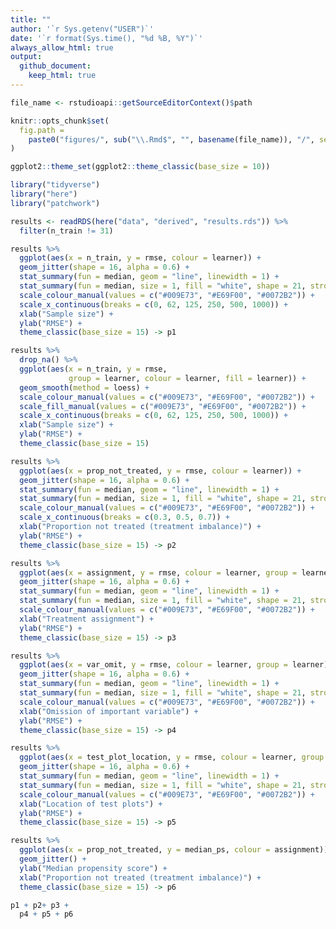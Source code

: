 ```yaml
---
title: ""
author: '`r Sys.getenv("USER")`'
date: '`r format(Sys.time(), "%d %B, %Y")`' 
always_allow_html: true
output: 
  github_document:
    keep_html: true
---
```

	
```r
file_name <- rstudioapi::getSourceEditorContext()$path

knitr::opts_chunk$set(
  fig.path =
    paste0("figures/", sub("\\.Rmd$", "", basename(file_name)), "/", sep = "")
)

ggplot2::theme_set(ggplot2::theme_classic(base_size = 10))
```

```r
library("tidyverse")
library("here")
library("patchwork")
```

```r
results <- readRDS(here("data", "derived", "results.rds")) %>% 
  filter(n_train != 31)

```



```r

results %>% 
  ggplot(aes(x = n_train, y = rmse, colour = learner)) +
  geom_jitter(shape = 16, alpha = 0.6) +
  stat_summary(fun = median, geom = "line", linewidth = 1) +
  stat_summary(fun = median, size = 1, fill = "white", shape = 21, stroke = 1.5) +
  scale_colour_manual(values = c("#009E73", "#E69F00", "#0072B2")) +
  scale_x_continuous(breaks = c(0, 62, 125, 250, 500, 1000)) +
  xlab("Sample size") +
  ylab("RMSE") +
  theme_classic(base_size = 15) -> p1

results %>% 
  drop_na() %>% 
  ggplot(aes(x = n_train, y = rmse, 
             group = learner, colour = learner, fill = learner)) +
  geom_smooth(method = loess) +
  scale_colour_manual(values = c("#009E73", "#E69F00", "#0072B2")) +
  scale_fill_manual(values = c("#009E73", "#E69F00", "#0072B2")) +
  scale_x_continuous(breaks = c(0, 62, 125, 250, 500, 1000)) +
  xlab("Sample size") +
  ylab("RMSE") +
  theme_classic(base_size = 15) 

```

```r
results %>% 
  ggplot(aes(x = prop_not_treated, y = rmse, colour = learner)) +
  geom_jitter(shape = 16, alpha = 0.6) +
  stat_summary(fun = median, geom = "line", linewidth = 1) +
  stat_summary(fun = median, size = 1, fill = "white", shape = 21, stroke = 1.5) +
  scale_colour_manual(values = c("#009E73", "#E69F00", "#0072B2")) +
  scale_x_continuous(breaks = c(0.3, 0.5, 0.7)) +
  xlab("Proportion not treated (treatment imbalance)") +
  ylab("RMSE") +
  theme_classic(base_size = 15) -> p2
```

```r
results %>% 
  ggplot(aes(x = assignment, y = rmse, colour = learner, group = learner)) +
  geom_jitter(shape = 16, alpha = 0.6) +
  stat_summary(fun = median, geom = "line", linewidth = 1) +
  stat_summary(fun = median, size = 1, fill = "white", shape = 21, stroke = 1.5) +
  scale_colour_manual(values = c("#009E73", "#E69F00", "#0072B2")) +
  xlab("Treatment assignment") +
  ylab("RMSE") +
  theme_classic(base_size = 15) -> p3
```

```r
results %>% 
  ggplot(aes(x = var_omit, y = rmse, colour = learner, group = learner)) +
  geom_jitter(shape = 16, alpha = 0.6) +
  stat_summary(fun = median, geom = "line", linewidth = 1) +
  stat_summary(fun = median, size = 1, fill = "white", shape = 21, stroke = 1.5) +
  scale_colour_manual(values = c("#009E73", "#E69F00", "#0072B2")) +
  xlab("Omission of important variable") +
  ylab("RMSE") +
  theme_classic(base_size = 15) -> p4
```

```r
results %>% 
  ggplot(aes(x = test_plot_location, y = rmse, colour = learner, group = learner)) +
  geom_jitter(shape = 16, alpha = 0.6) +
  stat_summary(fun = median, geom = "line", linewidth = 1) +
  stat_summary(fun = median, size = 1, fill = "white", shape = 21, stroke = 1.5) +
  scale_colour_manual(values = c("#009E73", "#E69F00", "#0072B2")) +
  xlab("Location of test plots") +
  ylab("RMSE") +
  theme_classic(base_size = 15) -> p5
```

```r
results %>% 
  ggplot(aes(x = prop_not_treated, y = median_ps, colour = assignment)) +
  geom_jitter() +
  ylab("Median propensity score") +
  xlab("Proportion not treated (treatment imbalance)") +
  theme_classic(base_size = 15) -> p6
```

```r
p1 + p2+ p3 + 
  p4 + p5 + p6
```

